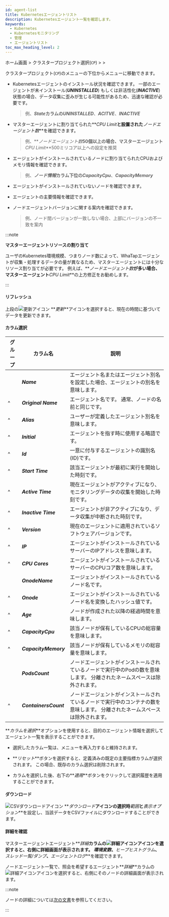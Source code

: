 ```yaml
---
id: agent-list
title: Kubernetesエージェントリスト
description: Kubernetesエージェント一覧を確認します。
keywords:
  - Kubernetes
  - Kubernetesモニタリング
  - 管理
  - エージェントリスト
toc_max_heading_level: 2
---
```


ホーム画面 &gt; クラスタープロジェクト選択(<code class='my'>CP</code>) &gt; <Cmdname sid="side_management" className="uitext" /> &gt; <Cmdname sid="side_kubernetesAgentList" className="uitext" />

クラスタープロジェクト(<code class='my'>CP</code>)の<Cmdname sid="side_management" className="uitext" />メニューの下位から<Cmdname sid="side_kubernetesAgentList" className="uitext" />メニューに移動できます。 

<ImgLang img='k8s-agent-list.png' desc='Kubernetesエージェントリスト' />

- Kubernetesエージェントのインストール状況を確認できます。 一部のエージェントが未インストール(**_UNINSTALLED_**) もしくは非活性化(**_INACTIVE_**) 状態の場合、データ収集に歪みが生じる可能性があるため、迅速な確認が必要です。 

  > 例、**_State_**カラムの**_UNINSTALLED_**、**_ACITVE_**、**_INACTIVE_**

- マスターエージェントに割り当てられた**_CPU Limit_**と設置された**_ノードエージェント数_**を確認できます。 

  > 例、**_ノードエージェント数_**50個以上の場合、マスターエージェント**_CPU Limit_**500ミリコア以上への設定を推奨

- エージェントがインストールされているノードに割り当てられたCPUおよびメモリ情報を確認できます。 

  > 例、**_ノード情報_**カラム下位の**_CapacityCpu_**、**_CapacityMemory_** 

- エージェントがインストールされていないノードを確認できます。 

- エージェントの主要情報を確認できます。 

- ノードエージェントバージョンに関する案内を確認できます。

  > 例、ノード間バージョンが一致しない場合、上部にバージョンの不一致を案内

:::note 

**マスターエージェントリソースの割り当て**

ユーザのKubernetes環境規模、つまりノード数によって、WhaTapエージェントが収集・処理するデータの量が異なるため、マスターエージェントには十分なリソース割り当てが必要です。 例えば、**_ノードエージェント数_**が多い場合、マスターエージェント**_CPU Limit_**の上方修正をお勧めします。

:::

#### リフレッシュ

上段の![更新アイコン](/img/ic-refresh2.svg) **_更新_**アイコンを選択すると、現在の時間に基づいてデータを更新できます。

#### カラム選択

| グループ                                          | カラム名                  | 説明                                                              |
| --------------------------------------------- | --------------------- | --------------------------------------------------------------- |
| <Cmdname sid="TTL06700" className="uitext" /> | **_Name_**            | エージェント名またはエージェント別名を設定した場合、エージェントの別名を意味します。                      |
| ^                                             | **_Original Name_**   | エージェント名です。 通常、ノードの名前と同じです。                                      |
| ^                                             | **_Alias_**           | ユーザーが定義したエージェント別名を意味します。                                        |
| ^                                             | **_Initial_**         | エージェントを指す時に使用する略語です。                                            |
| ^                                             | **_Id_**              | 一意に付与するエージェントの識別名(ID)です。                                        |
| ^                                             | **_Start Time_**      | 該当エージェントが最初に実行を開始した時刻です。                                        |
| ^                                             | **_Active Time_**     | 現在エージェントがアクティブになり、モニタリングデータの収集を開始した時刻です。                        |
| ^                                             | **_Inactive Time_**   | エージェントが非アクティブになり、データ収集が中断された時刻です。                               |
| ^                                             | **_Version_**         | 現在のエージェントに適用されているソフトウェアバージョンです。                                 |
| ^                                             | **_IP_**              | エージェントがインストールされているサーバーのIPアドレスを意味します。                            |
| ^                                             | **_CPU Cores_**       | エージェントがインストールされているサーバーのCPUコア数を意味します。                            |
| <Cmdname sid="TTL06705" className="uitext" /> | **_OnodeName_**       | エージェントがインストールされているノード名です。                                       |
| ^                                             | **_Onode_**           | エージェントがインストールされているノード名を変換したハッシュ値です。                             |
| ^                                             | **_Age_**             | ノードが作成された以降の経過時間を意味します。                                         |
| ^                                             | **_CapacityCpu_**     | 該当ノードが保有しているCPUの総容量を意味します。                                      |
| ^                                             | **_CapacityMemory_**  | 該当ノードが保有しているメモリの総容量を意味します。                                      |
| <Cmdname sid="TTL07377" className="uitext" /> | **_PodsCount_**       | ノードエージェントがインストールされているノードで実行中のPodの数を意味します。 分離されたネームスペースは除外されます。  |
| ^                                             | **_ContainersCount_** | ノードエージェントがインストールされているノードで実行中のコンテナの数を意味します。 分離されたネームスペースは除外されます。 |

**_カラムを選択_**オプションを使用すると、目的のエージェント情報を選択してエージェント一覧を表示することができます。 

- 選択したカラム一覧は、メニューを再入力すると維持されます。

- **_リセット_**ボタンを選択すると、定義済みの既定の主要指標カラムが選択されます。 この場合、既存のカラム選択は削除されます。

- カラムを選択した後、右下の**_適用_**ボタンをクリックして選択履歴を適用することができます。

#### ダウンロード

![CSVダウンロードアイコン](/img/ico-csv.svg) **_ダウンロード_**アイコンの選択時**_範囲_**と**_表示オプション_**を設定し、当該データをCSVファイルにダウンロードすることができます。 

#### 詳細を確認

マスターエージェントエージェント**_詳細_**カラムの![詳細アイコン](/img/ico-detail-view.svg)アイコンを選択すると、右側に詳細画面が表示されます。 **_環境変数_**、**_ヒープヒストグラム_**、**_スレッド一覧/ダンプ_**、**_エージェントログ_**を確認できます。 

ノードエージェント一覧で、照会を希望するエージェント**_詳細_**カラムの![詳細アイコン](/img/ico-detail-view.svg)アイコンを選択すると、右側にそのノードの詳細画面が表示されます。 

:::note 

ノードの詳細については[次の文書](resource-node-list#node-list-details)を参照してください。

:::
